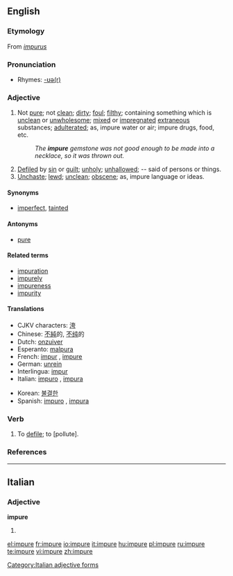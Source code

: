 ==English==

===Etymology===
From {{L.}} ''[[impurus]]''

===Pronunciation===
*Rhymes: [[Rhymes:English:-ʊə(r)|-ʊə(r)]]

===Adjective===
{{en-adj-more}}

# Not [[pure]]; not [[clean]]; [[dirty]]; [[foul]]; [[filthy]]; containing something which is [[unclean]] or [[unwholesome]]; [[mixed]] or [[impregnate]]d [[extraneous]] substances; [[adulterate]]d; as, impure water or air; impure drugs, food, etc.
#: ''The '''impure''' gemstone was not good enough to be made into a necklace, so it was thrown out.''
# [[defile|Defiled]] by [[sin]] or [[guilt]]; [[unholy]]; [[unhallowed]]; -- said of persons or things.
# [[unchaste|Unchaste]]; [[lewd]]; [[unclean]]; [[obscene]]; as, impure language or ideas.

====Synonyms====
*[[imperfect]], [[tainted]]

====Antonyms====
*[[pure]]

====Related terms====
*[[impuration]]
*[[impurely]]
*[[impureness]]
*[[impurity]]

====Translations====
{{top}}
*CJKV characters: [[洿]]
*Chinese: [[不純]]的, [[不纯]]的
*Dutch: [[onzuiver]]
*Esperanto: [[malpura]]
*French: [[impur]] {{m}}, [[#French|impure]] {{f}}
*German: [[unrein]]
*Interlingua: [[impur]]
*Italian: [[impuro]] {{m}}, [[impura]] {{f}}
{{mid}}
*Korean: [[불결한]]
*Spanish: [[impuro]] {{m}}, [[impura]] {{f}}
{{bottom}}

===Verb===
{{en-verb|impur|ing}}

# {{transitive}} {{obsolete}} To [[defile]]; to [pollute].

===References===
{{R:Century 1911}}
{{R:Webster 1913}}
----

==Italian==
===Adjective===
'''impure''' {{p}}
# {{feminine of|impuro#Adjective|impuro}}

[[Category:Italian adjective forms]]

[[el:impure]]
[[fr:impure]]
[[io:impure]]
[[it:impure]]
[[hu:impure]]
[[pl:impure]]
[[ru:impure]]
[[te:impure]]
[[vi:impure]]
[[zh:impure]]